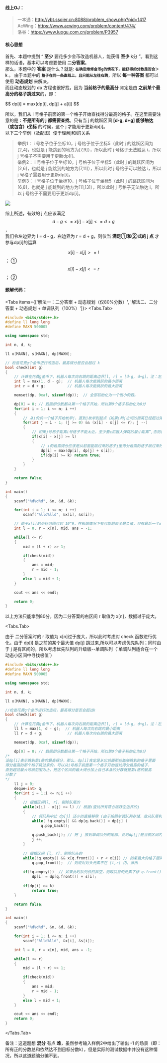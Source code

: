 #### 线上OJ：
> 一本通：http://ybt.ssoier.cn:8088/problem_show.php?pid=1417  
AcWing：https://www.acwing.com/problem/content/474/  
洛谷：https://www.luogu.com.cn/problem/P3957

#### 核心思想
首先、本题中提到 “ **至少** 要花多少金币改造机器人，能获得 **至少** k分 ”。看到这样的话语，基本可以考虑要使用 **二分答案**。  
那么，本题中的 **答案** 是什么？就是: **`在确定维修金币g的情况下，能获得的分数是否会＞ k`**  。 
由于本题中的 **`格子在同一条直线上，且只能从左往右跳`**，所以 **每一种答案** 都可以使用 **动态规划** 来解决。  
而且动态规划的 dp 方程也很好找，因为 **当前格子的最高分** 肯定是由 **之前某个最高分的格子跳过来**的，即：  


<Callout type="default">
 $$ dp[i] = max(dp[i], dp[j] + a[i]) $$  
</Callout>

所以，我们从 i 号格子前面的第一个格子开始查找得分最高的格子。在这里需要注意的是：**不是所有的 j 都需要查找**。只有当 j 的跳跃区间 **[d-g, d+g] 能够触达（或包含）i坐标** 的时候，这个 j 才能用于更新dp[i]。  
以下三个举例（及配图）便于理解j和i的关系
> 举例1： i 号格子位于坐标10，j 号格子位于坐标5（此时 j 的跳跃区间为 [2,4]，也就是 j 能跳到的地方为[7,9]），所以此时 j 号格子无法触达 i，所以 j 号格子不需要用于更新dp[i]。  
举例2： i 号格子位于坐标10，j 号格子位于坐标5（此时 j 的跳跃区间为 [2,6]，也就是 j 能跳到的地方为[7,11]），所以此时 j 号格子可以触达 i，所以 j 号格子需要用于更新dp[i]。  
举例3： i 号格子位于坐标10，j 号格子位于坐标5（此时 j 的跳跃区间为 [6,8]，也就是 j 能跳到的地方为[11,13]），所以此时 j 号格子无法触达 i，所以 j 号格子不需要用于更新dp[i]。

![](/image/17pj4.jpg)

综上所述，有效的 j 点应该满足  
 $$d-g < = x[i] - x[j] < = d+g$$，  
 我们令左边界为 l = d - g，右边界为 r = d + g，则仅当 **满足①和②式的 j 点** 才参与dp[i]的运算
 
$$x[i] - x[j] > = l$$； ①   
$$x[i] - x[j] < =r $$； ②  

#### 题解代码：

<Tabs items={['解法一：二分答案 + 动态规划（仅80%分数）', '解法二、二分答案 + 动态规划 + 单调队列（100%）']}>
  <Tabs.Tab> 
```cpp showLineNumbers {24,27,30,31,47}
#include <bits/stdc++.h>
#define ll long long
#define MAXN 500005

using namespace std;

int n, d, k;

ll x[MAXN], s[MAXN], dp[MAXN];

// 检查花费g个金币进行改造后，最高得分是否会超过 k
bool check(int g)
{
    // 计算在花费g金币下，机器人每次向右跳的距离边界[l, r] = [d-g, d+g]。注：左边界不能小于1 
    int l = max(1, d - g);  // 机器人每次能跳跃的最小距离 
    int r = d + g;			// 机器人每次能跳跃的最大距离

    memset(dp, 0xaf, sizeof(dp));  // 全部初始化为一个很小的数。

    dp[0] = 0; // 数据即分数都从第一个格子开始，所以第0个格子初始化为0分 
    for(int i = 1; i <= n; i ++)
    {
        // 从i的前一个格子开始枚举j，直到j枚举到起点（如果i和j之间的距离已经超过弹跳上限r，则没必要继续j--了） 
        for(int j = i - 1; (j >= 0) && (x[i] - x[j] <= r); j --)
        {
            // 如果j号格子距离i号格子不能太近，至少要≥机器人弹跳的最小距离”,否则就j--，寻找更远的j 
			if(x[i] - x[j] >= l)
			{
				// i的最高得分应该是从前面能跳过来的格子j里得分最高的格子跳过来的
	            dp[i] = max(dp[i], dp[j] + s[i]);	
	            if(dp[i] >= k) return true;
			}            
        }
    }

    return false;
}

int main()
{
    scanf("%d%d%d", &n, &d, &k);

    for(int i = 1; i <= n; i ++)
        scanf("%lld%lld", &x[i], &s[i]);

    // 由于x[i]的坐标范围可到 10^9，在极端情况下有可能前面全是负值，只有最后一个x[n]是正值，此时要搜索的答案g也会达到 10^9（即一步跳到最后一个正值）。所以二分答案时 r 应取到 x[n]。但如此一来，效率就变低了，只能拿到80%的分数
    int l = 0, r = x[n], mid, ans = -1;  

    while(l <= r)
    {
        mid = (l + r) >> 1;

        if(check(mid))
        {
            ans = mid;
            r = mid - 1;
        }
        else l = mid + 1;
    }

    cout << ans << endl;

    return 0;
}

```
<Callout type="default">
 以上方法只能拿到80分，因为二分答案的右区间 r 取值为 x[n]，数据过于庞大。
</Callout>
  </Tabs.Tab>  

<Tabs.Tab>  

<Callout type="default">
 由于 二分答案时的 r 取值为 x[n]过于庞大，所以此时考虑对 check 函数进行优化。由于 dp[i] 是之前的某个最大值 dp[j] 跳过来,所以可以考虑优先队列；同时由于 j 是有区间的，所以考虑优先队列的升级版--单调队列（`单调队列适合在一个动态小区间中寻找极值`）
</Callout>

```cpp showLineNumbers {32,35,36,38,39,43,44,46,47}
#include <bits/stdc++.h>
#define ll long long
#define MAXN 500005

using namespace std;

int n, d, k;

ll x[MAXN], s[MAXN], dp[MAXN];

//检查花费g个金币进行改造后，最高得分是否会超过k
bool check(int g)
{
    // 计算在花费g金币下，机器人每次向右跳的距离边界[l, r] = [d-g, d+g]。注：左边界不能小于1 
    ll l = max(1, d - g);  // 机器人每次向右跳的最小距离 
    ll r = d + g;			// 机器人每次向右跳的最大距离

    memset(dp, 0xaf, sizeof(dp));

    dp[0] = 0; // 数据即分数都从第一个格子开始，所以第0个格子初始化为0分 
/*
设dp[i]表示跳到第i格的最高得分，那么，dp[i]肯定是从它前面那些能够跳到的格子里面
得分最高的那个格子跳过来的，可以从i号格子前面第一个格子开始查找得分最高的格子，
直到超过最大可跳范围为止，把这个区间的最大得分加上自己本身的分数就是第i格的最高
分数了
*/ 
	ll j = 0;
	deque<int> q;
	for(int i = 1;i <= n;i ++)
	{
		// 根据区间[l, r]，剔除队尾的  
        while(x[i] - x[j] >= l)	// 根据i查找所有符合跳跃左边界的j 
		{
			// 将队列中比 dp[j] 还小的直接移除 (由于按照单调队列存储，故从队尾判断)
            while( !q.empty() && dp[q.back()] < dp[j] )
                q.pop_back();
                
            q.push_back(j); // 把 j 放到单调队列的尾部，此时dp[j]是当前区间内最小的 
            j ++;
        }
        
        // 根据区间 [l, r]，剔除队头的 
        while(!q.empty() && x[q.front()] + r < x[i]) // 如果最大的格子距离i太远，已经超过弹跳上限r 
            q.pop_front();	// 则说对对头元素不在 [l,r] 内，弹出 
            
        if(!q.empty())	// 如果此时队列依然非空，则取队首的元素下标 q.front() 来做 dp 
            dp[i] = dp[q.front()] + s[i];
            
        if(dp[i] >= k)
            return true;
    }

    return false;
}

int main()
{
    scanf("%d%d%d", &n, &d, &k);

    for(int i = 1; i <= n; i ++)
        scanf("%lld%lld", &x[i], &s[i]);

    int l = 0, r = x[n], mid, ans = -1;

    while(l <= r)
    {
        mid = (l + r) >> 1;

        if(check(mid))
        {
            ans = mid;
            r = mid - 1;
        }
        else l = mid + 1;
    }

    cout << ans << endl;
    return 0;
}
```

</Tabs.Tab>  

</Tabs>

备注：这道题想 **混分** 有点 **难**，虽然参考输入样例2中给出了输出 -1 的场景（即：所有正的分数总和依然达不到目标分数k），但是实际的测试数据中并没有这种情况，所以这道题骗分骗不到。